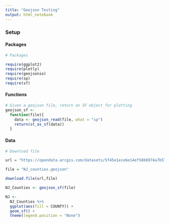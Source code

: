 ```yaml
---
title: "Geojson Testing"
output: html_notebook
---
```


### Setup

#### Packages

```r
# Packages

require(ggplot2)
require(plotly)
require(geojsonio)
require(sp)
require(sf)
```

#### Functions

```r
# Given a geojson file, return an SF object for plotting
geojson_sf <- 
  function(file){
    data <- geojson_read(file, what = "sp")
    return(st_as_sf(data))
  }
```


#### Data


```r
# Download file

url = "https://opendata.arcgis.com/datasets/5f45e1ece6e14ef5866974a7b57d3b95_1.geojson"

file = "NJ_counties.geojson"

download.file(url,file)
```

```r
NJ_Counties <- geojson_sf(file)

NJ <-
  NJ_Counties %>%
  ggplot(aes(fill = COUNTY)) +
  geom_sf() + 
  theme(legend.position = "None")



```

